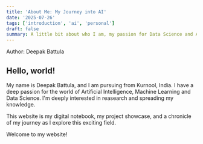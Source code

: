 ```yaml
---
title: 'About Me: My Journey into AI'
date: '2025-07-26'
tags: ['introduction', 'ai', 'personal']
draft: false
summary: A little bit about who I am, my passion for Data Science and AI.
---
```

Author: Deepak Battula

## Hello, world!

My name is Deepak Battula, and I am pursuing from Kurnool, India. I have a deep passion for the world of Artificial Intelligence, Machine Learning and Data Science. I'm deeply interested in reasearch and spreading my knowledge.

This website is my digital notebook, my project showcase, and a chronicle of my journey as I explore this exciting field. 

Welcome to my website!
